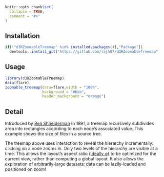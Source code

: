 ```r
knitr::opts_chunk$set(
  collapse = TRUE,
  comment = "#>"
)
```


## Installation

```r
if(!"d3RZoomableTreemap" %in% installed.packages()[,"Package"])
  devtools::install_git("https://gitlab.com/lajh87/d3RZoomableTreemap")
```

## Usage

```r
library(d3RZoomableTreemap)
data(flare)
zoomable_treemap(data=flare,width = "100%",
                 background = "#bbb",
                 header_background = "orange")

```

## Detail

Introduced by [Ben Shneiderman](http://www.cs.umd.edu/hcil/treemap-history/) 
in 1991, a treemap recursively subdivides area into rectangles according to each 
node’s associated value. This example shows the size of files in a source tree.

The treemap above uses interaction to reveal the hierarchy incrementally: 
clicking on a node zooms in. Only two levels of the hierarchy are visible at a time. 
This allows the layout’s aspect ratio [(ideally φ)](https://en.wikipedia.org/wiki/Golden_ratio) 
to be optimized for the current view, 
rather than computing a global layout. It also allows the exploration of arbitrarily-large datasets: 
data can be lazily-loaded and positioned on zoom!
